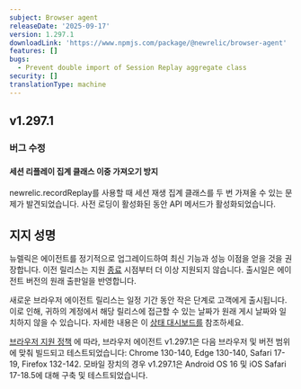 ```yaml
---
subject: Browser agent
releaseDate: '2025-09-17'
version: 1.297.1
downloadLink: 'https://www.npmjs.com/package/@newrelic/browser-agent'
features: []
bugs:
  - Prevent double import of Session Replay aggregate class
security: []
translationType: machine
---
```


## v1.297.1

### 버그 수정

#### 세션 리플레이 집계 클래스 이중 가져오기 방지

newrelic.recordReplay를 사용할 때 세션 재생 집계 클래스를 두 번 가져올 수 있는 문제가 발견되었습니다. 사전 로딩이 활성화된 동안 API 메서드가 활성화되었습니다.

## 지지 성명

뉴렐릭은 에이전트를 정기적으로 업그레이드하여 최신 기능과 성능 이점을 얻을 것을 권장합니다. 이전 릴리스는 지원 [종료](https://docs.newrelic.com/docs/browser/browser-monitoring/getting-started/browser-agent-eol-policy/) 시점부터 더 이상 지원되지 않습니다. 출시일은 에이전트 버전의 원래 출판일을 반영합니다.

새로운 브라우저 에이전트 릴리스는 일정 기간 동안 작은 단계로 고객에게 출시됩니다. 이로 인해, 귀하의 계정에서 해당 릴리스에 접근할 수 있는 날짜가 원래 게시 날짜와 일치하지 않을 수 있습니다. 자세한 내용은 이 [상태 대시보드를](https://newrelic.github.io/newrelic-browser-agent-release/) 참조하세요.

[브라우저 지원 정책](https://docs.newrelic.com/docs/browser/new-relic-browser/getting-started/compatibility-requirements-browser-monitoring/#browser-types) 에 따라, 브라우저 에이전트 v1.297.1은 다음 브라우저 및 버전 범위에 맞춰 빌드되고 테스트되었습니다: Chrome 130-140, Edge 130-140, Safari 17-19, Firefox 132-142. 모바일 장치의 경우 v1.297.1은 Android OS 16 및 iOS Safari 17-18.5에 대해 구축 및 테스트되었습니다.
